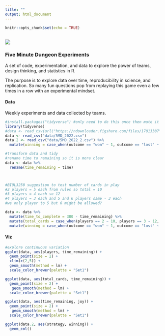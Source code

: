 ```yaml
---
title: ""
output: html_document
---
```


```r
knitr::opts_chunk$set(echo = TRUE)
```
<br>
![](./5MD.jpg) 

### Five Minute Dungeon Experiments  
A set of code, experimentation, and data to explore the power of teams, design thinking, and statistics in R.  

The purpose is to explore data over time, reproducibility in science, and replication. So many fun questions pop from replaying this game even a few times in a row with an experimental mindset.  

#### Data  
Weekly experiments and data collected by teams.  

```r
#install.packages("tidyverse") #only need to do this once then mute it with #
library(tidyverse)
#data <- read_csv(url("https://ndownloader.figshare.com/files/17813387")) #read from web for updates
data <- read_csv("data/5MD_2022.csv")
data.2 <- read_csv("data/5MD_2022_2.csv") %>% 
  mutate(winning = case_when(outcome == "won" ~ 1, outcome == "lost" ~ 0))

#transform data and tidy
#rename time to remaining so it is more clear
data <- data %>%
  rename(time_remaining = time)



#BIOL3250 suggestion to test number of cards in play
#2 players = 5 each from rules so total = 10
#3 players = 4 each so 12
#4 players = 3 each and 5 and 6 players same - 3 each
#we only player to 5 but 6 might be allowed?

data <- data %>%
  mutate(time_to_complete = 300 - time_remaining) %>%
  mutate(total_cards = case_when(players == 2 ~ 10, players == 3 ~ 12, players == 4 ~ 12, players == 5 ~ 15, players == 6 ~ 18)) %>%
  mutate(winning = case_when(outcome == "won" ~ 1, outcome == "lost" ~ 0))

```

#### Viz  
```r

#explore continuous variation
ggplot(data, aes(players, time_remaining)) +
  geom_point(size = 2) +
  xlim(c(2,5)) +
  geom_smooth(method = lm) +
  scale_color_brewer(palette = "Set1")

ggplot(data, aes(total_cards, time_remaining)) +
  geom_point(size = 2) +
   geom_smooth(method = lm) +
  scale_color_brewer(palette = "Set1")

ggplot(data, aes(time_remaining, joy)) +
  geom_point(size = 2) +
   geom_smooth(method = lm) +
  scale_color_brewer(palette = "Set1")

ggplot(data.2, aes(strategy, winning)) +
  geom_col()

```


